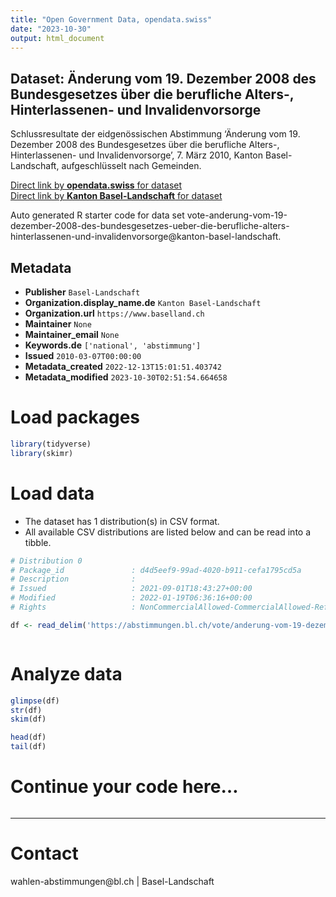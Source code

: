 ```yaml
---
title: "Open Government Data, opendata.swiss"
date: "2023-10-30"
output: html_document
---
```


## Dataset: Änderung vom 19. Dezember 2008 des Bundesgesetzes über die berufliche Alters-, Hinterlassenen- und Invalidenvorsorge

Schlussresultate der eidgenössischen Abstimmung 'Änderung vom 19. Dezember 2008 des Bundesgesetzes über die berufliche Alters-, Hinterlassenen- und Invalidenvorsorge', 7. März 2010, Kanton Basel-Landschaft, aufgeschlüsselt nach Gemeinden.

[Direct link by **opendata.swiss** for dataset](https://opendata.swiss/de/dataset/anderung-vom-19-dezember-2008-des-bundesgesetzes-uber-die-berufliche-alters-hinterlassenen-und-)<br>
[Direct link by **Kanton Basel-Landschaft** for dataset](https://abstimmungen.bl.ch/vote/anderung-vom-19-dezember-2008-des-bundesgesetzes-ueber-die-berufliche-alters-hinterlassenen-und-invalidenvorsorge/data)

Auto generated R starter code for data set vote-anderung-vom-19-dezember-2008-des-bundesgesetzes-ueber-die-berufliche-alters-hinterlassenen-und-invalidenvorsorge@kanton-basel-landschaft.

## Metadata

- **Publisher** `Basel-Landschaft`
- **Organization.display_name.de** `Kanton Basel-Landschaft`
- **Organization.url** `https://www.baselland.ch`
- **Maintainer** `None`
- **Maintainer_email** `None`
- **Keywords.de** `['national', 'abstimmung']`
- **Issued** `2010-03-07T00:00:00`
- **Metadata_created** `2022-12-13T15:01:51.403742`
- **Metadata_modified** `2023-10-30T02:51:54.664658`


# Load packages

```r

library(tidyverse)
library(skimr)

```

# Load data

-   The dataset has 1 distribution(s) in CSV format.
-   All available CSV distributions are listed below and can be read into a tibble.

```r

# Distribution 0
# Package_id               : d4d5eef9-99ad-4020-b911-cefa1795cd5a
# Description              : 
# Issued                   : 2021-09-01T18:43:27+00:00
# Modified                 : 2022-01-19T06:36:16+00:00
# Rights                   : NonCommercialAllowed-CommercialAllowed-ReferenceRequired

df <- read_delim('https://abstimmungen.bl.ch/vote/anderung-vom-19-dezember-2008-des-bundesgesetzes-ueber-die-berufliche-alters-hinterlassenen-und-invalidenvorsorge/data-csv')



```

# Analyze data

```r

glimpse(df)
str(df)
skim(df)

head(df)
tail(df)

```

# Continue your code here...

```r

```

------------------------------------------------------------------------

# Contact

wahlen-abstimmungen@bl.ch | Basel-Landschaft
